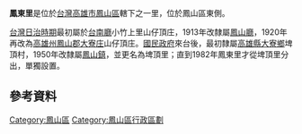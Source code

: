 {{NoteTA
|1 = zh:庄; zh-cn:庄; zh-hk:庄; zh-tw:庄;
}}
{{ROC Village or Li Info
|Village/LiName = 鳳東
|Village/Li = 里
|OldName = 山仔頂庄
|MapLocation = 
|MapSize = 
|Photo = 
|Caption = 
|City/CountyName = 高雄市
|DivName = [[鳳山區|鳳山區]]
|Neighbors = 
|Sub = 29
|Elevation = 
|AreaSource = 
|AreaTotal = 0.4763
|PopSource = <ref name="data77132">{{Cite web|url=https://fsdo.kcg.gov.tw/News_Content.aspx?n=FD4CAE493012714E&sms=B7ADEE7A7A4B0C99&s=CFBFC48C59132EB0|title=鳳山區人口統計|publisher=鳳山區公所|website=高雄市鳳山區公所|accessdate=2021-03-31}}</ref>
|YearMonth = 2021年3月
|PopTotal = 7,550
|HouseholdTotal = 2,777
|GovSource = <ref name="vilgov">{{Cite web|url=http://village.kcg.gov.tw/VillageMapSearch.aspx?District=64000120|title=鳳山區各里簡介|website=高雄市里政資訊網|accessdate=2021-04-31|archive-url=https://orgws.kcg.gov.tw/001/KcgOrgUploadFiles/10/relfile/7329/224625/09f0620a-4bcd-4cc3-a644-98340cf16008.pdf|archive-date=2021-03-31|dead-url=yes}}</ref>
|Head = 蔡瑋寧
|Address = 鳳東七街16巷1號
|PostalCode = 830
|Website =
}}

'''鳳東里'''是位於[[台灣|台灣]][[高雄市|高雄市]][[鳳山區|鳳山區]]轄下之一里，位於鳳山區東側。

[[台灣日治時期|台灣日治時期]]最初屬於[[台南廳|台南廳]]小竹上里山仔頂庄，1913年改隸屬[[鳳山廳|鳳山廳]]，1920年再改為[[高雄州|高雄州]][[鳳山郡|鳳山郡]][[大寮庄|大寮庄]]山仔頂庄。[[國民政府|國民政府]]來台後，最初隸屬[[高雄縣|高雄縣]][[大寮區|大寮鄉]]埤頂村，1950年改隸屬[[鳳山區|鳳山鎮]]，並更名為埤頂里；直到1982年鳳東里才從埤頂里分出，單獨設置。
==參考資料==
{{Reflist}}

{{高雄市鳳山區行政區劃}}

[[Category:鳳山區|Category:鳳山區]]
[[Category:鳳山區行政區劃|Category:鳳山區行政區劃]]